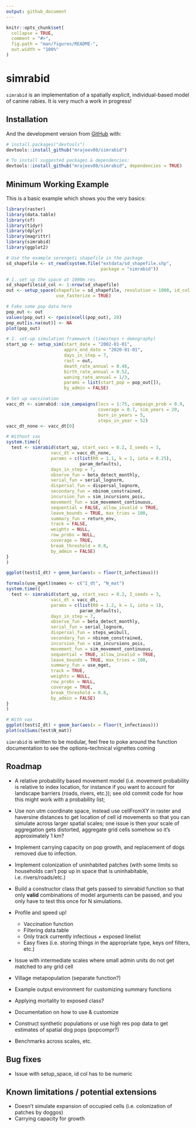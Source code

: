 ```yaml
---
output: github_document
---
```


<!-- README.md is generated from README.Rmd. Please edit that file -->

```r
knitr::opts_chunk$set(
  collapse = TRUE,
  comment = "#>",
  fig.path = "man/figures/README-",
  out.width = "100%"
)
```

# simrabid

`simrabid` is an implementation of a spatially explicit, individual-based model of canine rabies. It is very much a work in progress!

## Installation

And the development version from [GitHub](https://github.com/) with:

``` r
# install.packages("devtools")
devtools::install_github("mrajeev08/simrabid")

# To install suggested packages & dependencies:
devtools::install_github("mrajeev08/simrabid", dependencies = TRUE)
```
## Minimum Working Example

This is a basic example which shows you the very basics:

```r
library(raster)
library(data.table)
library(sf)
library(tidyr)
library(dplyr)
library(magrittr)
library(simrabid)
library(ggplot2)

# Use the example serengeti shapefile in the package
sd_shapefile <- st_read(system.file("extdata/sd_shapefile.shp", 
                                    package = "simrabid"))

# 1. set up the space at 1000m res
sd_shapefile$id_col <- 1:nrow(sd_shapefile)
out <- setup_space(shapefile = sd_shapefile, resolution = 1000, id_col = "id_col", 
                   use_fasterize = TRUE)

# Fake some pop data here
pop_out <- out
values(pop_out) <- rpois(ncell(pop_out), 20)
pop_out[is.na(out)] <- NA
plot(pop_out)

# 2. set-up simulation framework (timesteps + demography)
start_up <- setup_sim(start_date = "2002-01-01",
                      apprx_end_date = "2020-01-01", 
                      days_in_step = 7, 
                      rast = out, 
                      death_rate_annual = 0.48, 
                      birth_rate_annual = 0.52,
                      waning_rate_annual = 1/3,
                      params = list(start_pop = pop_out[]), 
                      by_admin = FALSE)

# Set up vaccination
vacc_dt <- simrabid::sim_campaigns(locs = 1:75, campaign_prob = 0.9, 
                                   coverage = 0.7, sim_years = 20, 
                                   burn_in_years = 5,
                                   steps_in_year = 52)
vacc_dt_none <- vacc_dt[0]

# Without vax
system.time({
  test <- simrabid(start_up, start_vacc = 0.2, I_seeds = 3,
                 vacc_dt = vacc_dt_none,
                 params = c(list(R0 = 1.1, k = 1, iota = 0.25),
                            param_defaults),
                 days_in_step = 7,
                 observe_fun = beta_detect_monthly,
                 serial_fun = serial_lognorm,
                 dispersal_fun = dispersal_lognorm,
                 secondary_fun = nbinom_constrained,
                 incursion_fun = sim_incursions_pois,
                 movement_fun = sim_movement_continuous,
                 sequential = FALSE, allow_invalid = TRUE,
                 leave_bounds = TRUE, max_tries = 100,
                 summary_fun = return_env,
                 track = FALSE,
                 weights = NULL,
                 row_probs = NULL,
                 coverage = TRUE,
                 break_threshold = 0.8, 
                 by_admin = FALSE) 
}
)

ggplot(test$I_dt) + geom_bar(aes(x = floor(t_infectious)))

formals(use_mget)$names <- c("I_dt", "N_mat")
system.time({
  test <- simrabid(start_up, start_vacc = 0.2, I_seeds = 3,
                 vacc_dt = vacc_dt,
                 params = c(list(R0 = 1.2, k = 1, iota = 1),
                            param_defaults),
                 days_in_step = 7,
                 observe_fun = beta_detect_monthly,
                 serial_fun = serial_lognorm,
                 dispersal_fun = steps_weibull,
                 secondary_fun = nbinom_constrained,
                 incursion_fun = sim_incursions_pois,
                 movement_fun = sim_movement_continuous,
                 sequential = TRUE, allow_invalid = TRUE,
                 leave_bounds = TRUE, max_tries = 100,
                 summary_fun = use_mget,
                 track = TRUE,
                 weights = NULL,
                 row_probs = NULL,
                 coverage = TRUE,
                 break_threshold = 0.8, 
                 by_admin = FALSE) 
}
)

# With vax
ggplot(test$I_dt) + geom_bar(aes(x = floor(t_infectious)))
plot(colSums(test$N_mat))
```

`simrabid` is written to be modular, feel free to poke around the function documentation to see the options--technical vignettes coming

## Roadmap

- A relative probability based movement model (i.e. movement probability is relative 
  to index location, for instance if you want to account for landscape barriers (roads, rivers, etc.)); 
  see old commit code for how this might work with a probability list;

- Use non utm coordinate space, instead use cellFromXY in raster and haversine distances 
 to get location of cell id movements so that you can simulate across larger 
 spatial scales; one issue is then your scale of aggregation gets distorted, aggregate grid cells somehow
 so it's approximately 1 km?

- Implement carrying capacity on pop growth, and replacement of dogs removed due to infection.

- Implement colonization of uninhabited patches (with some limits so households can't pop up in space
  that is uninhabitable, i.e. rivers/roads/etc.)

- Build a constructor class that gets passed to simrabid function so that only **valid** combinations
  of model arguments can be passed, and you only have to test this once for N simulations. 

- Profile and speed up! 
  - Vaccination function
  - Filtering data.table
  - Only track currently infectious + exposed linelist
  - Easy fixes (i.e. storing things in the appropriate type, keys onf filters, etc.)

- Issue with intermediate scales where small admin units do not get matched to 
  any grid cell

- Village metapopulation (separate function?)

- Example output environment for customizing summary functions

- Applying mortality to exposed class?

- Documentation on how to use & customize

- Construct synthetic populations or use high res pop data to get estimates of spatial dog pops (popcompr?)

- Benchmarks across scales, etc.

## Bug fixes

- Issue with setup_space, id col has to be numeric

## Known limitations / potential extensions
- Doesn't simulate expansion of occupied cells (i.e. colonization of patches by doggos)
- Carrying capacity for growth
